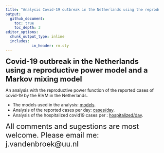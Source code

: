 ```yaml
---
title: "Analysis Covid-19 outbreak in the Netherlands using the reproductive power function"
output:
  github_document:
    toc: true
    toc_depth: 3
editor_options: 
  chunk_output_type: inline
  includes:
            in_header: rm.sty
---
```

<font size="5"> **Covid-19 outbreak in the Netherlands using a reproductive power model and a Markov mixing model**</font> 

An analysis with the reproductive power function of the reported cases of covid-19 by the RIVM in the Netherlands.

- The models used in the analysis: [models](TheModelsUsed.pdf).
- Analysis of the reported cases per day: [cases/day](cases_day.md).
- Analysis of the hospitalized covid19 cases per : [hospitalized/day](hospitalized_day.md).


<font size="5"> 
All comments and sugestions are most welcome. Please email me: 
j.vandenbroek@uu.nl</font> 